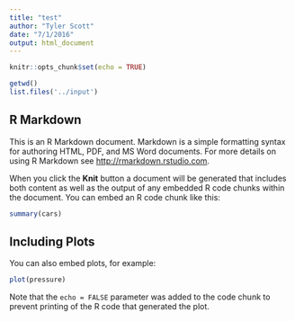 ```yaml
---
title: "test"
author: "Tyler Scott"
date: "7/1/2016"
output: html_document
---
```


```r
knitr::opts_chunk$set(echo = TRUE)

```

```r
getwd()
list.files('../input')
```
## R Markdown

This is an R Markdown document. Markdown is a simple formatting syntax for authoring HTML, PDF, and MS Word documents. For more details on using R Markdown see <http://rmarkdown.rstudio.com>.

When you click the **Knit** button a document will be generated that includes both content as well as the output of any embedded R code chunks within the document. You can embed an R code chunk like this:

```r
summary(cars)
```

## Including Plots

You can also embed plots, for example:

```r
plot(pressure)
```

Note that the `echo = FALSE` parameter was added to the code chunk to prevent printing of the R code that generated the plot.
